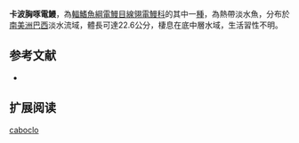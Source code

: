 {{Speciesbox
| name = 卡波胸啄電鰻
| image = 
| image_caption = 
| image_width = 250px
| status = NE
| status_system = IUCN3.1
| genus = Sternarchorhynchus
| species = caboclo
| authority = [[de_Santana_&_Nogueira|de Santana & Nogueira]], 2006
| synonyms = 
}}
'''卡波胸啄電鰻'''，為[[輻鰭魚綱|輻鰭魚綱]][[電鰻目|電鰻目]][[線翎電鰻科|線翎電鰻科]]的其中一[[種|種]]，為熱帶淡水魚，分布於[[南美洲|南美洲]][[巴西|巴西]]淡水流域，體長可達22.6公分，棲息在底中層水域，生活習性不明。

==参考文献==
*{{FishBase_species|genus=Sternarchorhynchus|species=caboclo|year=2015|month=10}}

== 扩展阅读 ==
{{refbegin}}
{{wikispecies-inline|Sternarchorhynchus caboclo |卡波胸啄電鰻}}
{{refend}}
{{Taxonbar|from=Q3498783}}

[[Category:胸啄電鰻屬|caboclo]]